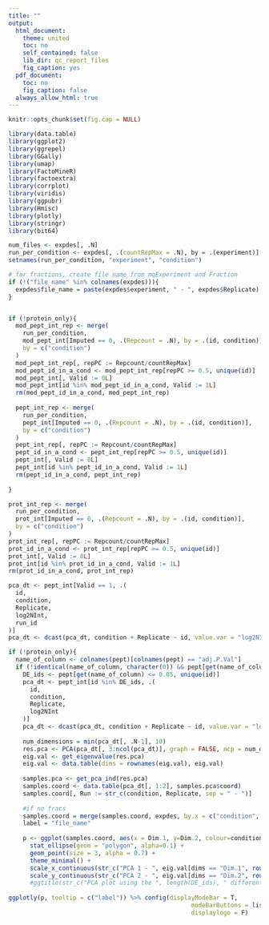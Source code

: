 ```yaml
---
title: ""
output:
  html_document:
    theme: united
    toc: no
    self_contained: false
    lib_dir: qc_report_files
    fig_caption: yes
  pdf_document:
    toc: no
    fig_caption: false
  always_allow_html: true
---
```


```r
knitr::opts_chunk$set(fig.cap = NULL)

library(data.table)
library(ggplot2)
library(ggrepel)
library(GGally)
library(umap)
library(FactoMineR)
library(factoextra)
library(corrplot)
library(viridis)
library(ggpubr)
library(Hmisc)
library(plotly)
library(stringr)
library(bit64)

num_files <- expdes[, .N]
run_per_condition <- expdes[, .(countRepMax = .N), by = .(experiment)]
setnames(run_per_condition, "experiment", "condition")

# for fractions, create file name from mqExperiment and Fraction
if (!("file_name" %in% colnames(expdes))){
  expdes$file_name = paste(expdes$experiment, " - ", expdes$Replicate)
}


if (!protein_only){
  mod_pept_int_rep <- merge(
    run_per_condition,
    mod_pept_int[Imputed == 0, .(Repcount = .N), by = .(id, condition)],
    by = c("condition")
  )
  mod_pept_int_rep[, repPC := Repcount/countRepMax]
  mod_pept_id_in_a_cond <- mod_pept_int_rep[repPC >= 0.5, unique(id)]
  mod_pept_int[, Valid := 0L]
  mod_pept_int[id %in% mod_pept_id_in_a_cond, Valid := 1L]
  rm(mod_pept_id_in_a_cond, mod_pept_int_rep)
  
  pept_int_rep <- merge(
    run_per_condition,
    pept_int[Imputed == 0, .(Repcount = .N), by = .(id, condition)],
    by = c("condition")
  )
  pept_int_rep[, repPC := Repcount/countRepMax]
  pept_id_in_a_cond <- pept_int_rep[repPC >= 0.5, unique(id)]
  pept_int[, Valid := 0L]
  pept_int[id %in% pept_id_in_a_cond, Valid := 1L]
  rm(pept_id_in_a_cond, pept_int_rep)
  
}

prot_int_rep <- merge(
  run_per_condition,
  prot_int[Imputed == 0, .(Repcount = .N), by = .(id, condition)],
  by = c("condition")
)
prot_int_rep[, repPC := Repcount/countRepMax]
prot_id_in_a_cond <- prot_int_rep[repPC >= 0.5, unique(id)]
prot_int[, Valid := 0L]
prot_int[id %in% prot_id_in_a_cond, Valid := 1L]
rm(prot_id_in_a_cond, prot_int_rep)


```


```r
pca_dt <- pept_int[Valid == 1, .(
  id,
  condition,
  Replicate,
  log2NInt,
  run_id
)]
pca_dt <- dcast(pca_dt, condition + Replicate ~ id, value.var = "log2NInt")
```


```r
if (!protein_only){
  name_of_column <- colnames(pept)[colnames(pept) == "adj.P.Val"]
  if (!identical(name_of_column, character(0)) && pept[get(name_of_column) <= 0.05, .N] > 1) {
    DE_ids <- pept[get(name_of_column) <= 0.05, unique(id)]
    pca_dt <- pept_int[id %in% DE_ids, .(
      id,
      condition,
      Replicate,
      log2NInt
    )]
    pca_dt <- dcast(pca_dt, condition + Replicate ~ id, value.var = "log2NInt")
    
    num_dimensions = min(pca_dt[, .N-1], 10)
    res.pca <- PCA(pca_dt[, 3:ncol(pca_dt)], graph = FALSE, ncp = num_dimensions)
    eig.val <- get_eigenvalue(res.pca)
    eig.val <- data.table(dims = rownames(eig.val), eig.val)
    
    samples.pca <- get_pca_ind(res.pca)
    samples.coord <- data.table(pca_dt[, 1:2], samples.pca$coord)
    samples.coord[, Run := str_c(condition, Replicate, sep = " - ")]
    
    #if no fracs
    samples.coord = merge(samples.coord, expdes, by.x = c("condition", "Replicate"), by.y = c("experiment", "Replicate"))
    label = "file_name"
    
    p <- ggplot(samples.coord, aes(x = Dim.1, y=Dim.2, colour=condition, fill=condition, label=Run)) +
      stat_ellipse(geom = "polygon", alpha=0.1) +
      geom_point(size = 3, alpha = 0.7) +
      theme_minimal() +
      scale_x_continuous(str_c("PCA 1 - ", eig.val[dims == "Dim.1", round(variance.percent,1)], "%")) +
      scale_y_continuous(str_c("PCA 2 - ", eig.val[dims == "Dim.2", round(variance.percent,1)], "%"))
      #ggtitle(str_c("PCA plot using the ", length(DE_ids), " differentially expressed peptides"))
    
ggplotly(p, tooltip = c("label")) %>% config(displayModeBar = T, 
                                                   modeBarButtons = list(list('toImage')),
                                                   displaylogo = F)
```


